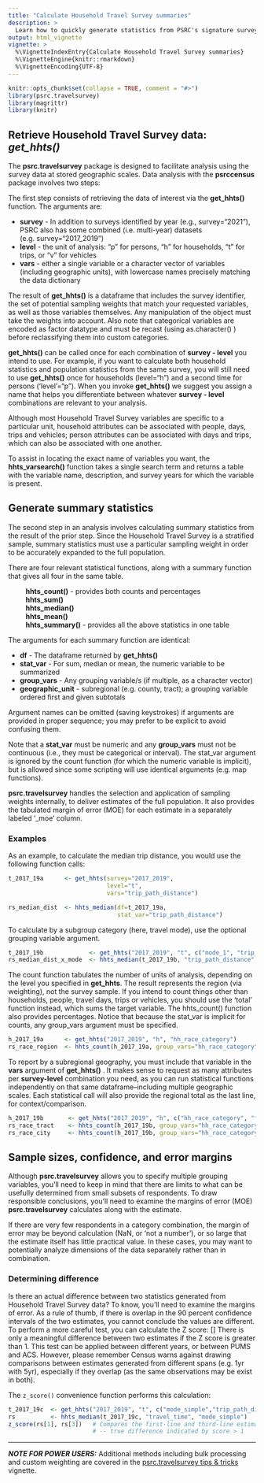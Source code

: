 ```yaml
---
title: "Calculate Household Travel Survey summaries"
description: >
  Learn how to quickly generate statistics from PSRC's signature survey
output: html_vignette
vignette: >
  %\VignetteIndexEntry{Calculate Household Travel Survey summaries}
  %\VignetteEngine{knitr::rmarkdown}
  %\VignetteEncoding{UTF-8}
---
```


```r
knitr::opts_chunk$set(collapse = TRUE, comment = "#>")
library(psrc.travelsurvey)
library(magrittr)
library(knitr)
```

## Retrieve Household Travel Survey data: *get_hhts()*

The **psrc.travelsurvey** package is designed to facilitate analysis using the survey data at stored geographic scales. Data analysis with the **psrccensus** package involves two steps:

The first step consists of retrieving the data of interest via the **get_hhts()** function. The arguments are:

  * **survey** - In addition to surveys identified by year (e.g., survey="2021"), PSRC also has some combined (i.e. multi-year) datasets (e.g. survey="2017_2019")
  * **level**  - the unit of analysis: "p" for persons, "h" for households, "t" for trips, or "v" for vehicles
  * **vars**   - either a single variable or a character vector of variables (including geographic units), with lowercase names precisely matching the data dictionary

The result of **get_hhts()** is a dataframe that includes the survey identifier, the set of potential sampling weights that match your requested variables, as well as those variables themselves. Any manipulation of the object must take the weights into account. Also note that categorical variables are encoded as factor datatype and must be recast (using as.character() ) before reclassifying them into custom categories. 
  
**get_hhts()** can be called once for each combination of **survey - level** you intend to use. For example, if you want to calculate both household statistics and population statistics from the same survey, you will still need to use **get_hhts()** once for households (level="h") and a second time for persons ('level'="p"). When you invoke **get_hhts()** we suggest you assign a name that helps you differentiate between whatever **survey - level** combinations are relevant to your analysis.

Although most Household Travel Survey variables are specific to a particular unit, household attributes can be associated with people, days, trips and vehicles; person attributes can be associated with days and trips, which can also be associated with one another.

To assist in locating the exact name of variables you want, the **hhts_varsearch()** function takes a single search term and returns a table with the variable name, description, and survey years for which the variable is present.

## Generate summary statistics

The second step in an analysis involves calculating summary statistics from the result of the prior step. Since the Household Travel Survey is a stratified sample, summary statistics must use a particular sampling weight in order to be accurately expanded to the full population.

There are four relevant statistical functions, along with a summary function that gives all four in the same table. 

|          **hhts_count()** - provides both counts and percentages 
|          **hhts_sum()** 
|          **hhts_median()**  
|          **hhts_mean()**
|          **hhts_summary()** - provides all the above statistics in one table

The arguments for each summary function are identical:

  * **df**              - The dataframe returned by **get_hhts()**
  * **stat_var**        - For sum, median or mean, the numeric variable to be summarized
  * **group_vars**      - Any grouping variable/s (if multiple, as a character vector)
  * **geographic_unit** - subregional (e.g. county, tract); a grouping variable ordered first and given subtotals

Argument names can be omitted (saving keystrokes) if arguments are provided in proper sequence; you may prefer to be explicit to avoid confusing them. 

Note that a **stat_var** must be numeric and any **group_vars** must not be continuous (i.e., they must be categorical or interval). The stat_var argument is ignored by the count function (for which the numeric variable is implicit), but is allowed since some scripting will use identical arguments (e.g. map functions).

**psrc.travelsurvey** handles the selection and application of sampling weights internally, to deliver estimates of the full population. It also provides the tabulated margin of error (MOE) for each estimate in a separately labeled '_moe' column. 


### Examples

As an example, to calculate the median trip distance, you would use the following function calls:
```r
t_2017_19a      <- get_hhts(survey="2017_2019",
                            level="t",
                            vars="trip_path_distance")

rs_median_dist  <- hhts_median(df=t_2017_19a, 
                               stat_var="trip_path_distance")
```


To calculate by a subgroup category (here, travel mode), use the optional grouping variable argument.
```r
t_2017_19b             <- get_hhts("2017_2019", "t", c("mode_1", "trip_path_distance"))
rs_median_dist_x_mode  <- hhts_median(t_2017_19b, "trip_path_distance", "mode_1")
```


The count function tabulates the number of units of analysis, depending on the level you specified in **get_hhts**. The result represents the region (via weighting), not the survey sample. If you intend to count things other than households, people, travel days, trips or vehicles, you should use the 'total' function instead, which sums the target variable. The hhts_count() function also provides percentages. Notice that because the stat_var is implicit for counts, any group_vars argument must be specified.
```r
h_2017_19a      <- get_hhts("2017_2019", "h", "hh_race_category")
rs_race_region  <- hhts_count(h_2017_19a, group_vars="hh_race_category")
```


To report by a subregional geography, you must include that variable in the **vars** argument of **get_hhts()** . It makes sense to request as many attributes per **survey-level** combination you need, as you can run statistical functions independently on that same dataframe--including multiple geographic scales. Each statistical call will also provide the regional total as the last line, for context/comparison.
```r
h_2017_19b       <- get_hhts("2017_2019", "h", c("hh_race_category", "final_home_tract", "home_city_name")
rs_race_tract    <- hhts_count(h_2017_19b, group_vars="hh_race_category", geographic_unit="final_home_tract")
rs_race_city     <- hhts_count(h_2017_19b, group_vars="hh_race_category", geographic_unit="home_city_name")
```


## Sample sizes, confidence, and error margins

Although **psrc.travelsurvey** allows you to specify multiple grouping variables, you'll need to keep in mind that there are limits to what can be usefully determined from small subsets of respondents. To draw responsible conclusions, you'll need to examine the margins of error (MOE) **psrc.travelsurvey** calculates along with the estimate.

If there are very few respondents in a category combination, the margin of error may be beyond calculation (NaN, or 'not a number'), or so large that the estimate itself has little practical value. In these cases, you may want to potentially analyze dimensions of the data separately rather than in combination.

### Determining difference
Is there an actual difference between two statistics generated from Household Travel Survey data? To know, you'll need to examine the margins of error. As a rule of thumb, if there is overlap in the 90 percent confidence intervals of the two estimates, you cannot conclude the values are different. To perform a more careful test, you can calculate the Z score:
\[\frac{|Est_{1} - Est_{2}|}{\sqrt{MOE_{est1}^2 + MOE_{est2}^2}}\]
There is only a meaningful difference between two estimates if the Z score is greater than 1. This test can be applied between different years, or between PUMS and ACS. However, please remember Census warns against drawing comparisons between estimates generated from different spans (e.g. 1yr with 5yr), especially if they overlap (as the same observations may be exist in both).

The `z_score()` convenience function performs this calculation:
```r
t_2017_19c  <- get_hhts("2017_2019", "t", c("mode_simple","trip_path_distance","travel_time"))
rs          <- hhts_median(t_2017_19c, "travel_time", "mode_simple")
z_score(rs[1], rs[3])   # Compares the first-line and third-line estimates for significant difference; 
                        # -- true difference indicated by score > 1

```
***
**_NOTE FOR POWER USERS:_** 
Additional methods including bulk processing and custom weighting are covered in the [psrc.travelsurvey tips & tricks](https://psrc.github.io/psrc.travelsurvey/articles/psrc.travelsurvey_tips_and_tricks.html) vignette.

